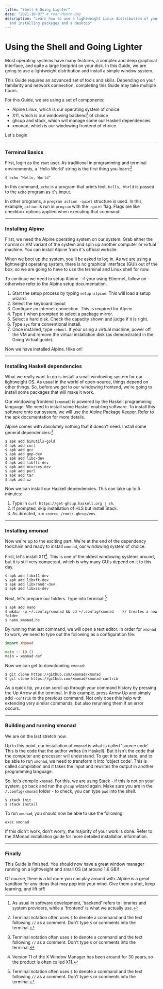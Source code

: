 ```yaml
---
title: "Shell & Going Lighter"
date: "2021-10-07" # Year-Month-Day
description: "Learn how to use a lightweight Linux distribution of your choice
  and installing packages and a desktop"
---
```


# Using the Shell and Going Lighter

Most operating systems have many features, a complex and deep graphical interface, and quite a large footprint on your disk. In this Guide, we are going to use a lightweight distribution and install a simple window system.

This Guide requires an advanced set of tools and skills. Depending on your familarity and network connection, completing this Guide may take multiple hours.

For this Guide, we are using a set of components:

- <Link href="https://alpinelinux.org">Alpine Linux</Link>, which is our
  operating system of choice
- X11, which is our windowing backend[^1] of choice
- <Link href="https://www.haskell.org/ghcup/#quick-install">ghcup</Link> and stack,
  which will manage some our <Link href="https://en.wikipedia.org/wiki/Haskell_(programming_language)">
    Haskell
  </Link> dependencies
- <Link href="https://xmonad.org">xmonad</Link>, which is our windowing frontend
  of choice.

Let's begin:

---

### Terminal Basics

First, login as the `root` user. As traditional in programming and terminal environments, a 'Hello World' string is the first thing you learn:[^2]

```
$ echo "Hello, World"
```

In this command, `echo` is a program that prints text. `Hello, World` is passed to the `echo` program as it's imput.

In other programs, a `program action -quiet` structure is used. In this example, `action` is run in `program` with the `-quiet` flag. Flags are like checkbox options applied when executing that command.

---

### Installing Alpine

First, we need the Alpine operating system on our system. Grab either the normal or VM variant of the system and spin up another computer or virtual machine. You can install Alpine from <Link href="https://alpinelinux.org/downloads">it's official website</Link>.

When we boot up the system, you'll be asked to log in. As we are using a lightweight operating system, there is no graphical interface (GUI) out of the box, so we are going to have to use the terminal and Linux shell for now.

To continue we need to setup Alpine - if your using Ethernet, follow on - otherwise refer to the <Link href="https://docs.alpinelinux.org/user-handbook/0.1a/Installing/manual.html">Alpine setup documentation</Link>.

1. Start the setup process by typing `setup-alpine`. This will load a setup wizard.
2. Select the keyboard layout
3. Configure an internet connection. This is required for Alpine.
4. Type `f` when prompted to select a package mirror.
5. Select a hard disk. Check the capacity shown and judge if it is right.
6. Type `sys` for a conventional install.
7. Once installed, type `reboot`. If your using a virtual machine, power off the VM and remove the virtual installation disk (as demonstrated in the <Link href="/support/guides/virtual">Going Virtual</Link> guide).

Now we have installed Alpine. Hike on!

---

### Installing Haskell dependencies

What we really want to do is install a small windowing system for our lightweight OS. As usual in the world of open-source, things depend on other things. So, before we get to our windowing frontend, we're going to install some packages that will make it work.

Our windowing frontend (`xmonad`) is powered by the Haskell programming language. We need to install some Haskell enabling software. To install this software onto our system, we will use the Alpine Package Keeper. Refer to the <Link href="https://docs.alpinelinux.org/user-handbook/0.1a/Working/apk.html">apk documentation</Link> for more details.

Alpine comes with absolutely nothing that it doesn't need. Install some general dependencies:[^2]

```
$ apk add binutils-gold
$ apk add curl
$ apk add gcc
$ apk add gmp-dev
$ apk add libc-dev
$ apk add libffi-dev
$ apk add ncurses-dev
$ apk add purl
$ apk add tar
$ apk add xz
```

Now we can install our Haskell dependencies. This can take up to 5 minutes:

1. Type in `curl https://get-ghcup.haskell.org | sh`.
2. If prompted, skip installation of HLS but install Stack.
3. As directed, run `source /root/.ghcup/env`.

---

### Installing xmonad

Now we're up to the exciting part. We're at the end of the dependency toolchain and ready to install `xmonad`, our windowing system of choice.

First, let's install X11[^3]. This is one of the oldest windowing systems around, but it is still very competent, which is why many GUIs depend on it to this day.

```
$ apk add libx11-dev
$ apk add libxft-dev
$ apk add libxrandr-dev
$ apk add libxss-dev
```

Next, let's prepare our folders. Type into terminal:[^2]

```
$ apk add nano
$ mkdir -p ~/.config/xmonad && cd ~/.config/xmonad    // Creates a new folder
$ nano xmonad.hs
```

By running that last command, we will open a text editor. In order for `xmonad` to work, we need to type out the following as a configuration file:

```hs
import XMonad

main :: IO ()
main = xmonad def
```

Now we can get to downloading `xmonad`:

```
$ git clone https://github.com/xmonad/xmonad
$ git clone https://github.com/xmonad/xmonad-contrib
```

As a quick tip, you can scroll up through your command history by pressing the Up Arrow at the terminal. In this example, press Arrow Up and simply add `-contrib` to the previous command. Not only does this help with extending very similar commands, but also rerunning them if an error occurs.

---

### Building and running xmonad

We are on the last stretch now.

Up to this point, our installation of `xmonad` is what is called 'source code'. This is the code that the author writes (in Haskell). But it isn't the code that the computer and processor will understand. To get it to that state, and to be able to run `xmonad`, we need to transform it into 'object code'. This is called compilation and it takes the input and rewrites the output in another programming language.

So, let's compile `xmonad`. For this, we are using Stack - if this is not on your system, go back and run the `ghcup` wizard again. Make sure you are in the `/.config/xmonad` folder - to check, you can type `pwd` into the shell.

```
$ stack init
$ stack install
```

To run `xmonad`, you should now be able to use the following:

```
exec xmonad
```

If this didn't work, don't worry; the majority of your work is done. Refer to the <Link href="/support/guides/virtual">XMonad installation guide</Link> for more detailed installation information.

---

### Finally

This Guide is finished. You should now have a great window manager running on a lightweight and small OS (at around 1.6 GB)!

Of course, there is a lot more you can play around with. Alpine is a great sandbox for any ideas that may pop into your mind. Give them a shot, keep learning, and lift off!

[^1]: As usual in software development, 'backend' refers to libraries and system providers, while a 'frontend' is what we actually use.
[^2]: Terminal notation often uses `$` to denote a command and the text following `//` as a comment. Don't type `$` or comments into the terminal.
[^3]: Version 11 of the X Window Manager has been around for 30 years, so the product is often called X11.
[^4]: Run `cd / && du -h` to check how large your disk is!
